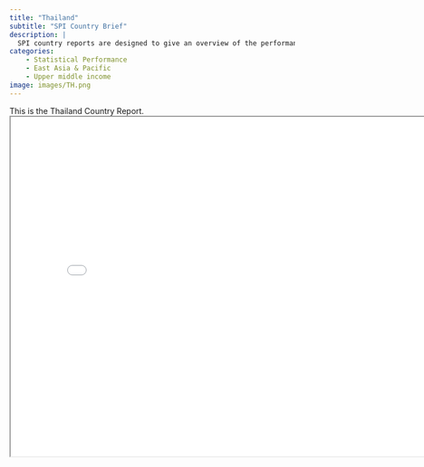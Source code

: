 ```yaml
---
title: "Thailand"
subtitle: "SPI Country Brief"
description: |
  SPI country reports are designed to give an overview of the performance of Thailand.
categories:
    - Statistical Performance
    - East Asia & Pacific
    - Upper middle income
image: images/TH.png
---
```


This is the Thailand Country Report.
<iframe src="charts/Thailand_chart.html" width="800" height="600"></iframe>

